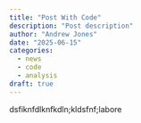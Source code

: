 ```yaml
---
title: "Post With Code"
description: "Post description"
author: "Andrew Jones"
date: "2025-06-15"
categories:
  - news
  - code
  - analysis
draft: true
---
```



dsfiknfdlknfkdln;kldsfnf;labore



